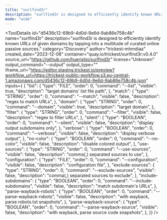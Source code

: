 ```yaml
---
title: "xurlfind3r"
description: "xurlfind3r is designed to efficiently identify known URLs of given domains by tapping into a multitude of curated online passive sources."
mode: "wide"
---
```



<ToolDetails
  id="d5436c12-69b9-4d0d-9e6d-9ab86e758c4b"
  name="xurlfind3r"
  description="xurlfind3r is designed to efficiently identify known URLs of given domains by tapping into a multitude of curated online passive sources."
  category="Discovery"
  author="trickest-mhmdiaa"
  created_date="2023-12-08"
  container="quay.io/trickest/xurlfind3r:v0.4.0"
  source_url="https://github.com/hueristiq/xurlfind3r"
  license="Unknown"
  output_command="--output"
  output_type=""
  iframe_url="https://editor.staging.trickest.io/preview?workflow_url=https://trickest-public-workflow.s3.eu-central-1.amazonaws.com/d5436c12-69b9-4d0d-9e6d-9ab86e758c4b.json"
  inputs={ {
  "list": {
    "type": "FILE",
    "order": 0,
    "command": "--list",
    "visible": true,
    "description": "target domains' list file path",
  },
  "match": {
    "type": "STRING",
    "order": 0,
    "command": "--match",
    "visible": false,
    "description": "regex to match URLs",
  },
  "domain": {
    "type": "STRING",
    "order": 0,
    "command": "--domain",
    "visible": true,
    "description": "target domain",
  },
  "filter": {
    "type": "STRING",
    "order": 0,
    "command": "--filter",
    "visible": false,
    "description": "regex to filter URLs",
  },
  "silent": {
    "type": "BOOLEAN",
    "order": 0,
    "command": "--silent",
    "visible": false,
    "description": "display output subdomains only",
  },
  "verbose": {
    "type": "BOOLEAN",
    "order": 0,
    "command": "--verbose",
    "visible": false,
    "description": "display verbose output",
  },
  "no-color": {
    "type": "BOOLEAN",
    "order": 0,
    "command": "--no-color",
    "visible": false,
    "description": "disable colored output",
  },
  "use-sources": {
    "type": "STRING",
    "order": 0,
    "command": "--use-sources",
    "visible": false,
    "description": "comma(,) separated sources to use",
  },
  "configuration": {
    "type": "FILE",
    "order": 0,
    "command": "--configuration",
    "visible": false,
    "description": "configuration file",
  },
  "exclude-sources": {
    "type": "STRING",
    "order": 0,
    "command": "--exclude-sources",
    "visible": false,
    "description": "comma(,) separated sources to exclude",
  },
  "include-subdomains": {
    "type": "BOOLEAN",
    "order": 0,
    "command": "--include-subdomains",
    "visible": false,
    "description": "match subdomain's URLs",
  },
  "parse-wayback-robots": {
    "type": "BOOLEAN",
    "order": 0,
    "command": "--parse-wayback-robots",
    "visible": false,
    "description": "with wayback, parse robots.txt snapshots",
  },
  "parse-wayback-source": {
    "type": "BOOLEAN",
    "order": 0,
    "command": "--parse-wayback-source",
    "visible": false,
    "description": "with wayback, parse source code snapshots",
  },
}}
/>